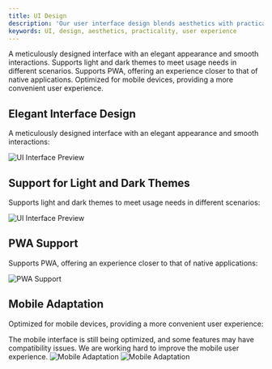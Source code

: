 ```yaml
---
title: UI Design
description: 'Our user interface design blends aesthetics with practicality, providing users with an exceptional experience.'
keywords: UI, design, aesthetics, practicality, user experience
---
```



<CardGroup cols={2}>
  <Card title="Elegant Interface" icon="palette">
    A meticulously designed interface with an elegant appearance and smooth interactions.
  </Card>
  <Card title="Theme Support" icon="moon">
    Supports light and dark themes to meet usage needs in different scenarios.
  </Card>
  <Card title="PWA Support" icon="mobile">
    Supports PWA, offering an experience closer to that of native applications.
  </Card>
  <Card title="Mobile Adaptation" icon="mobile">
    Optimized for mobile devices, providing a more convenient user experience.
  </Card>
</CardGroup>

## Elegant Interface Design

A meticulously designed interface with an elegant appearance and smooth interactions:

<Frame>
  <img 
    src="https://oss.vidol.chat/assets/64672af6bfb7a9100cd03d7aaa8e1299.webp" 
    alt="UI Interface Preview"
  />
</Frame>

## Support for Light and Dark Themes

Supports light and dark themes to meet usage needs in different scenarios:

<Frame>
  <img 
    src="https://oss.vidol.chat/docs/2024/11/8bff962b07daa4c8a69233fa9465aef5.png" 
    alt="UI Interface Preview"
  />
</Frame>

## PWA Support

Supports PWA, offering an experience closer to that of native applications:

<Frame>
  <img 
    src="https://oss.vidol.chat/docs/2024/11/31a33f5a8f3a53a5bd4687f6393f2605.png" 
    alt="PWA Support"
  />
</Frame>

## Mobile Adaptation

Optimized for mobile devices, providing a more convenient user experience:

<Warning>
  The mobile interface is still being optimized, and some features may have compatibility issues. We are working hard to improve the mobile user experience.
</Warning>

<Frame>
  <img 
    src="https://oss.vidol.chat/docs/2024/11/343cb3215fbbb61e814288366856601f.png" 
    alt="Mobile Adaptation"
  />  
  <img 
    src="https://oss.vidol.chat/docs/2024/11/352368c4cd1c81a3184bea72ad8aa4e3.png" 
    alt="Mobile Adaptation"
  />
</Frame>


